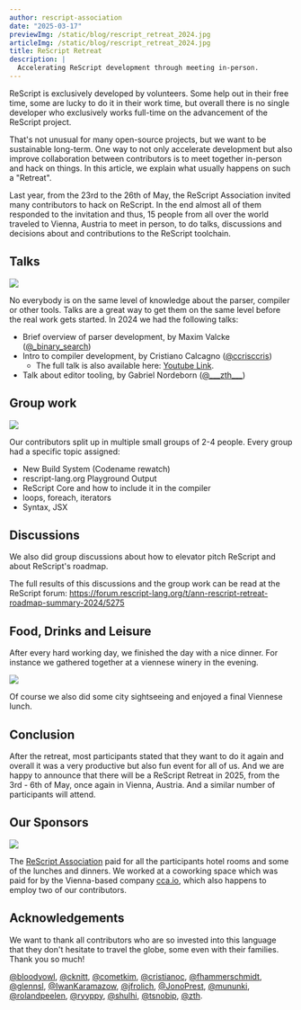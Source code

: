 ```yaml
---
author: rescript-association
date: "2025-03-17"
previewImg: /static/blog/rescript_retreat_2024.jpg
articleImg: /static/blog/rescript_retreat_2024.jpg
title: ReScript Retreat
description: |
  Accelerating ReScript development through meeting in-person.
---
```


ReScript is exclusively developed by volunteers. Some help out in their free time, some are lucky to do it in their work time, but overall there is no single developer who exclusively works full-time on the advancement of the ReScript project.

That's not unusual for many open-source projects, but we want to be sustainable long-term. One way to not only accelerate development but also improve collaboration between contributors is to meet together in-person and hack on things. In this article, we explain what usually happens on such a "Retreat".

Last year, from the 23rd to the 26th of May, the ReScript Association invited many contributors to hack on ReScript. In the end almost all of them responded to the invitation and thus, 15 people from all over the world traveled to Vienna, Austria to meet in person, to do talks, discussions and decisions about and contributions to the ReScript toolchain.

## Talks

<Image
  src="/static/blog/rescript_retreat_2024_talk_parser.jpg"
  caption="Maxim Valcke giving an introduction about parser development"
  withShadow="true"
/>

No everybody is on the same level of knowledge about the parser, compiler or other tools. Talks are a great way to get them on the same level before the real work gets started. In 2024 we had the following talks:

- Brief overview of parser development, by Maxim Valcke ([@\_binary_search](https://x.com/_binary_search))
- Intro to compiler development, by Cristiano Calcagno ([@ccrisccris](https://x.com/ccrisccris))
  - The full talk is also available here: [Youtube Link](https://youtu.be/sQinTXDynew?si=AihxJBQDEyzMCvFz).
- Talk about editor tooling, by Gabriel Nordeborn ([@\_\_\_zth\_\_\_](https://x.com/___zth___))

## Group work

<Image
  src="/static/blog/rescript_retreat_2024_group_work.jpg"
  caption="Some core contributors thinking hard"
  withShadow="true"
/>

Our contributors split up in multiple small groups of 2-4 people. Every group had a specific topic assigned:

- New Build System (Codename rewatch)
- rescript-lang.org Playground Output
- ReScript Core and how to include it in the compiler
- loops, foreach, iterators
- Syntax, JSX

## Discussions

We also did group discussions about how to elevator pitch ReScript and about ReScript's roadmap.

The full results of this discussions and the group work can be read at the ReScript forum: https://forum.rescript-lang.org/t/ann-rescript-retreat-roadmap-summary-2024/5275

## Food, Drinks and Leisure

After every hard working day, we finished the day with a nice dinner.
For instance we gathered together at a viennese winery in the evening.

<Image
  src="/static/blog/rescript_retreat_2024_winery.jpg"
  caption="Contributors enjoying refreshing food and drinks after working hard"
  withShadow="true"
/>

Of course we also did some city sightseeing and enjoyed a final Viennese lunch.

## Conclusion

After the retreat, most participants stated that they want to do it again and overall it was a very productive but also fun event for all of us. And we are happy to announce that there will be a ReScript Retreat in 2025, from the 3rd - 6th of May, once again in Vienna, Austria. And a similar number of participants will attend.

## Our Sponsors

<Image
  src="/static/lp/cca-io-color.svg"
  size="small"
  caption="Thanks to cca.io for sponsoring our retreat venue"
/>

The [ReScript Association](https://rescript-association.org/) paid for all the participants hotel rooms and some of the lunches and dinners. We worked at a coworking space which was paid for by the Vienna-based company [cca.io](https://www.cca.io/), which also happens to employ two of our contributors.

## Acknowledgements

We want to thank all contributors who are so invested into this language that they don't hesitate to travel the globe, some even with their families. Thank you so much!

[@bloodyowl](https://github.com/bloodyowl), [@cknitt](https://github.com/cknitt), [@cometkim](https://github.com/cometkim), [@cristianoc](https://github.com/cristianoc), [@fhammerschmidt](https://github.com/fhammerschmidt), [@glennsl](https://github.com/glennsl), [@IwanKaramazow](https://github.com/IwanKaramazow), [@jfrolich](https://github.com/jfrolich), [@JonoPrest](https://github.com/JonoPrest), [@mununki](https://github.com/mununki), [@rolandpeelen](https://github.com/rolandpeelen), [@ryyppy](https://github.com/ryyppy), [@shulhi](https://github.com/shulhi), [@tsnobip](https://github.com/tsnobip), [@zth](https://github.com/zth).

